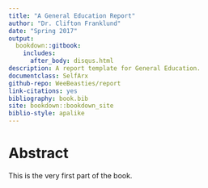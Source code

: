 ```yaml
--- 
title: "A General Education Report"
author: "Dr. Clifton Franklund"
date: "Spring 2017"
output: 
  bookdown::gitbook:
    includes:
      after_body: disqus.html
description: A report template for General Education.
documentclass: SelfArx
github-repo: WeeBeasties/report
link-citations: yes
bibliography: book.bib
site: bookdown::bookdown_site
biblio-style: apalike
---
```


# Abstract {#abstract -}

This is the very first part of the book.
